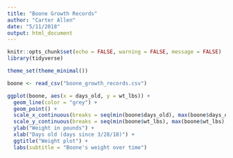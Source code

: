 ```yaml
---
title: "Boone Growth Records"
author: "Carter Allen"
date: "5/11/2018"
output: html_document
---
```


```r
knitr::opts_chunk$set(echo = FALSE, warning = FALSE, message = FALSE)
library(tidyverse)
```

```r
theme_set(theme_minimal())
```

```r
boone <- read_csv("boone_growth_records.csv")
```

```r
ggplot(boone, aes(x = days_old, y = wt_lbs)) + 
  geom_line(color = "grey") +
  geom_point() + 
  scale_x_continuous(breaks = seq(min(boone$days_old), max(boone$days_old), by = 2)) + 
  scale_y_continuous(breaks = seq(min(boone$wt_lbs), max(boone$wt_lbs), by = 1)) + 
  ylab("Weight in pounds") + 
  xlab("Days old (days since 3/28/18)") +
  ggtitle("Weight plot") + 
  labs(subtitle = "Boone's weight over time")
```

